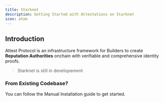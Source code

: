 ```yaml
---
title: Starknet
description: Getting Started with Attestations on Starknet
icon: atom
---
```



## Introduction

Attest Protocol is an infrastructure framework for Builders to create **Reputation Authorities** onchain with verifiable and comprehensive identity proofs.

> Starknet is still in developement

<Cards>
  <Card href="/docs/solana" title="Resolvers" description="Learn how to organize your resolvers" />
  <Card href="/docs/solana" title="Schema" description="Learn how to implement Schemas" />
  <Card
    href="/docs/solana"
    title="Adapters"
    description="Add attestation adapters to your application"
  />
  <Card href="/docs/solana" title="Levy" description="Learn how the levy works" />
</Cards>

### From Existing Codebase?

You can follow the Manual Installation guide to get started.

<Cards>
  <Card href="/docs/solana" title="Manual Installation" description="Setup attest from scratch" />
</Cards>
